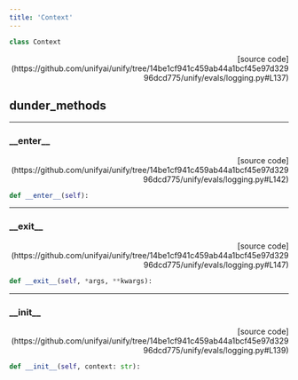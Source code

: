 ```yaml
---
title: 'Context'
---
```


```python
class Context
```

<p align="right">[source code](https://github.com/unifyai/unify/tree/14be1cf941c459ab44a1bcf45e97d32996dcd775/unify/evals/logging.py#L137)</p>



## dunder_methods

---

### \_\_enter\_\_

<p align="right">[source code](https://github.com/unifyai/unify/tree/14be1cf941c459ab44a1bcf45e97d32996dcd775/unify/evals/logging.py#L142)</p>

```python
def __enter__(self):
```



---

### \_\_exit\_\_

<p align="right">[source code](https://github.com/unifyai/unify/tree/14be1cf941c459ab44a1bcf45e97d32996dcd775/unify/evals/logging.py#L147)</p>

```python
def __exit__(self, *args, **kwargs):
```



---

### \_\_init\_\_

<p align="right">[source code](https://github.com/unifyai/unify/tree/14be1cf941c459ab44a1bcf45e97d32996dcd775/unify/evals/logging.py#L139)</p>

```python
def __init__(self, context: str):
```

